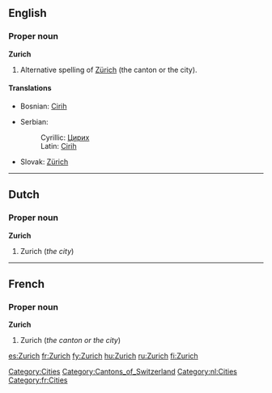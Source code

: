 ==English==
{{wikipedia}}

===Proper noun===
'''Zurich'''

# Alternative spelling of [[Zürich]] (the canton or the city).

====Translations====
{{top}}
*Bosnian: [[Cirih]] {{m}}
{{mid}}
*Serbian:
*:Cyrillic: [[Цирих]] {{m}}
*:Latin: [[Cirih]] {{m}}
*Slovak: [[Zürich]] {{m}}
{{bottom}}

[[Category:Cities]]
[[Category:Cantons_of_Switzerland]]
----

==Dutch==

===Proper noun===
'''Zurich'''

# Zurich (''the city'')
[[Category:nl:Cities]]
----

==French==

===Proper noun===
'''Zurich'''

# Zurich (''the canton or the city'')

[[Category:fr:Cities]]

[[es:Zurich]]
[[fr:Zurich]]
[[fy:Zurich]]
[[hu:Zurich]]
[[ru:Zurich]]
[[fi:Zurich]]